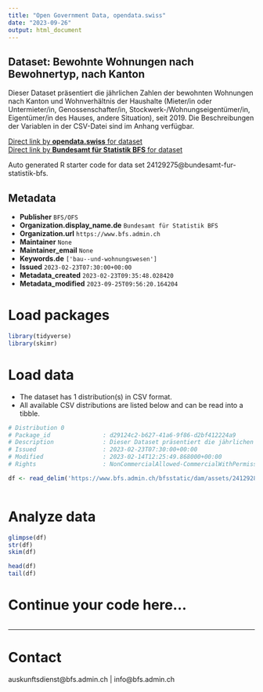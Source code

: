 ```yaml
---
title: "Open Government Data, opendata.swiss"
date: "2023-09-26"
output: html_document
---
```


## Dataset: Bewohnte Wohnungen nach Bewohnertyp, nach Kanton

Dieser Dataset präsentiert die jährlichen Zahlen der bewohnten Wohnungen nach Kanton und Wohnverhältnis der Haushalte (Mieter/in oder Untermieter/in, Genossenschafter/in, Stockwerk-/Wohnungseigentümer/in, Eigentümer/in des Hauses, andere Situation), seit 2019. Die Beschreibungen der Variablen in der CSV-Datei sind im Anhang verfügbar.

[Direct link by **opendata.swiss** for dataset](https://opendata.swiss/de/dataset/bewohnte-wohnungen-nach-bewohnertyp-nach-kanton1)<br>
[Direct link by **Bundesamt für Statistik BFS** for dataset](https://www.bfs.admin.ch/asset/de/ts-x-09.03.02.01.03a)

Auto generated R starter code for data set 24129275@bundesamt-fur-statistik-bfs.

## Metadata

- **Publisher** `BFS/OFS`
- **Organization.display_name.de** `Bundesamt für Statistik BFS`
- **Organization.url** `https://www.bfs.admin.ch`
- **Maintainer** `None`
- **Maintainer_email** `None`
- **Keywords.de** `['bau--und-wohnungswesen']`
- **Issued** `2023-02-23T07:30:00+00:00`
- **Metadata_created** `2023-02-23T09:35:48.028420`
- **Metadata_modified** `2023-09-25T09:56:20.164204`


# Load packages

```r

library(tidyverse)
library(skimr)

```

# Load data

-   The dataset has 1 distribution(s) in CSV format.
-   All available CSV distributions are listed below and can be read into a tibble.

```r

# Distribution 0
# Package_id               : d29124c2-b627-41a6-9f86-d2bf412224a9
# Description              : Dieser Dataset präsentiert die jährlichen Zahlen der bewohnten Wohnungen nach Kanton und Wohnverhältnis der Haushalte (Mieter/in oder Untermieter/in, Genossenschafter/in, Stockwerk-/Wohnungseigentümer/in, Eigentümer/in des Hauses, andere Situation), seit 2019. Die Beschreibungen der Variablen in der CSV-Datei sind im Anhang verfügbar.
# Issued                   : 2023-02-23T07:30:00+00:00
# Modified                 : 2023-02-14T12:25:49.868000+00:00
# Rights                   : NonCommercialAllowed-CommercialWithPermission-ReferenceRequired

df <- read_delim('https://www.bfs.admin.ch/bfsstatic/dam/assets/24129280/master')



```

# Analyze data

```r

glimpse(df)
str(df)
skim(df)

head(df)
tail(df)

```

# Continue your code here...

```r

```

------------------------------------------------------------------------

# Contact

auskunftsdienst@bfs.admin.ch | info@bfs.admin.ch

